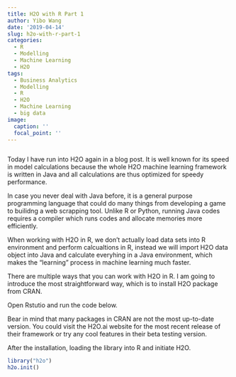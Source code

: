 ```yaml
---
title: H2O with R Part 1
author: Yibo Wang
date: '2019-04-14'
slug: h2o-with-r-part-1
categories:
  - R
  - Modelling
  - Machine Learning
  - H2O
tags:
  - Business Analytics
  - Modelling
  - R
  - H2O
  - Machine Learning
  - big data
image:
  caption: ''
  focal_point: ''
---
```



```r

```


Today I have run into H2O again in a blog post. It is well known for its speed in model calculations because the whole H2O machine learning framework is written in Java and all calculations are thus optimized for speedy performance.

In case you never deal with Java before, it is a general purpose programming language that could do many things from developing a game to builidng a web scrapping tool. Unlike R or Python, running Java codes requires a compiler which runs codes and allocate memories more efficiently.

When working with H2O in R, we don't actually load data sets into R environment and perform calcualtions in R, instead we will import H2O data object into Java and calculate everyhing in a Java environment, which makes the "learning" process in machine learning much faster.

There are multiple ways that you can work with H2O in R. I am going to introduce the most straightforward way, which is to install H2O package from CRAN.

Open Rstutio and run the code below.


Bear in mind that many packages in CRAN are not the most up-to-date version. You could visit the H2O.ai website for the most recent release of their framework or try any cool features in their beta testing version.


After the installation, loading the library into R and initiate H2O. 

```r
library("h2o")
h2o.init()
```





